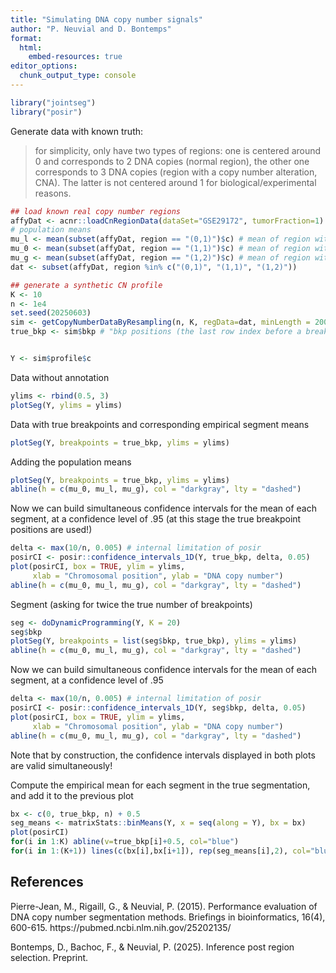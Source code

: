 ```yaml
---
title: "Simulating DNA copy number signals"
author: "P. Neuvial and D. Bontemps"
format:
  html:
    embed-resources: true
editor_options: 
  chunk_output_type: console
---
```


```r
library("jointseg")
library("posir")
```

Generate data with known truth:

> for simplicity, only have two types of regions: one is centered around 0 and corresponds to 2 DNA copies (normal region), the other one corresponds to 3 DNA copies (region with a copy number alteration, CNA). The latter is not centered around 1 for biological/experimental reasons.

```r
## load known real copy number regions
affyDat <- acnr::loadCnRegionData(dataSet="GSE29172", tumorFraction=1)
# population means
mu_l <- mean(subset(affyDat, region == "(0,1)")$c) # mean of region with 1 copies (loss)
mu_0 <- mean(subset(affyDat, region == "(1,1)")$c) # mean of region with 2 copies (normal)
mu_g <- mean(subset(affyDat, region == "(1,2)")$c) # mean of region with 3 copies (gain)
dat <- subset(affyDat, region %in% c("(0,1)", "(1,1)", "(1,2)"))

## generate a synthetic CN profile
K <- 10
n <- 1e4
set.seed(20250603)
sim <- getCopyNumberDataByResampling(n, K, regData=dat, minLength = 200)
true_bkp <- sim$bkp # "bkp positions (the last row index before a breakpoint)"


Y <- sim$profile$c
```

Data without annotation
```r
ylims <- rbind(0.5, 3)
plotSeg(Y, ylims = ylims)
```

Data with true breakpoints and corresponding empirical segment means
```r
plotSeg(Y, breakpoints = true_bkp, ylims = ylims)
```

Adding the population means
```r
plotSeg(Y, breakpoints = true_bkp, ylims = ylims)
abline(h = c(mu_0, mu_l, mu_g), col = "darkgray", lty = "dashed")
```

Now we can build simultaneous confidence intervals for the mean of each segment, at a confidence level of .95 (at this stage the true breakpoint positions are used!)

```r
delta <- max(10/n, 0.005) # internal limitation of posir
posirCI <- posir::confidence_intervals_1D(Y, true_bkp, delta, 0.05)
plot(posirCI, box = TRUE, ylim = ylims, 
     xlab = "Chromosomal position", ylab = "DNA copy number")
abline(h = c(mu_0, mu_l, mu_g), col = "darkgray", lty = "dashed")
```


Segment (asking for twice the true number of breakpoints)

```r
seg <- doDynamicProgramming(Y, K = 20)
seg$bkp
plotSeg(Y, breakpoints = list(seg$bkp, true_bkp), ylims = ylims)
abline(h = c(mu_0, mu_l, mu_g), col = "darkgray", lty = "dashed")
```


Now we can build simultaneous confidence intervals for the mean of each segment, at a confidence level of .95

```r
delta <- max(10/n, 0.005) # internal limitation of posir
posirCI <- posir::confidence_intervals_1D(Y, seg$bkp, delta, 0.05)
plot(posirCI, box = TRUE, ylim = ylims, 
     xlab = "Chromosomal position", ylab = "DNA copy number")
abline(h = c(mu_0, mu_l, mu_g), col = "darkgray", lty = "dashed")
```

Note that by construction, the confidence intervals displayed in both plots are valid simultaneously!


Compute the empirical mean for each segment in the true segmentation, and add it to the previous plot

```r
bx <- c(0, true_bkp, n) + 0.5
seg_means <- matrixStats::binMeans(Y, x = seq(along = Y), bx = bx)
plot(posirCI)
for(i in 1:K) abline(v=true_bkp[i]+0.5, col="blue")
for(i in 1:(K+1)) lines(c(bx[i],bx[i+1]), rep(seg_means[i],2), col="blue")
```

## References

Pierre-Jean, M., Rigaill, G., & Neuvial, P. (2015). Performance evaluation of DNA copy number segmentation methods. Briefings in bioinformatics, 16(4), 600-615.
https://pubmed.ncbi.nlm.nih.gov/25202135/

Bontemps, D., Bachoc, F., & Neuvial, P. (2025). Inference post region selection. Preprint.
